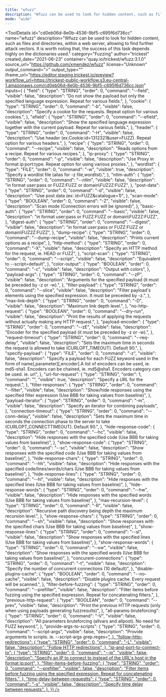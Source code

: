 ```yaml
---
title: "wfuzz"
description: "Wfuzz can be used to look for hidden content, such as files and directories, within a web server, allowing to find further attack vectors. It is worth noting that, the success of this task depends highly on the dictionaries used."
mode: "wide"
---
```



<ToolDetails
  id="cd0eb06d-8e0b-4536-9bf5-c695f6d736cc"
  name="wfuzz"
  description="Wfuzz can be used to look for hidden content, such as files and directories, within a web server, allowing to find further attack vectors. It is worth noting that, the success of this task depends highly on the dictionaries used."
  category="Fuzzing"
  author="trickest"
  created_date="2021-06-23"
  container="quay.io/trickest/wfuzz:3.1.0"
  source_url="https://github.com/xmendez/wfuzz"
  license="Unknown"
  output_command=">"
  output_type=""
  iframe_url="https://editor.staging.trickest.io/preview?workflow_url=https://trickest-public-workflow.s3.eu-central-1.amazonaws.com/cd0eb06d-8e0b-4536-9bf5-c695f6d736cc.json"
  inputs={ {
  "field": {
    "type": "STRING",
    "order": 0,
    "command": "--field",
    "visible": false,
    "description": "Do not show the payload but only the specified language expression. Repeat for various fields.",
  },
  "cookie": {
    "type": "STRING",
    "order": 0,
    "command": "-b",
    "visible": false,
    "description": "Specify a cookie for the requests. Repeat option for various cookies.",
  },
  "efield": {
    "type": "STRING",
    "order": 0,
    "command": "--efield",
    "visible": false,
    "description": "Show the specified language expression together with the current payload. Repeat for various fields.",
  },
  "header": {
    "type": "STRING",
    "order": 0,
    "command": "-H",
    "visible": false,
    "description": "Use header (ex:Cookie:id=1312321&user=FUZZ). Repeat option for various headers.",
  },
  "recipe": {
    "type": "STRING",
    "order": 0,
    "command": "--recipe",
    "visible": false,
    "description": "Reads options from a recipe. Repeat for various recipes.",
  },
  "ip-proxy": {
    "type": "STRING",
    "order": 0,
    "command": "-p",
    "visible": false,
    "description": "Use Proxy in format ip:port:type. Repeat option for using various proxies.",
  },
  "wordlist": {
    "type": "FILE",
    "order": 0,
    "command": "-w",
    "visible": true,
    "description": "Specify a wordlist file (alias for -z file,wordlist).",
  },
  "ntlm-auth": {
    "type": "STRING",
    "order": 0,
    "command": "--ntlm",
    "visible": false,
    "description": "in format user:pass or FUZZ:FUZZ or domain\FUZ2Z:FUZZ",
  },
  "post-data": {
    "type": "STRING",
    "order": 0,
    "command": "-d",
    "visible": false,
    "description": "Use post data (ex: id=FUZZ&catalogue=1)",
  },
  "scan-mode": {
    "type": "BOOLEAN",
    "order": 0,
    "command": "-Z",
    "visible": false,
    "description": "Scan mode (Connection errors will be ignored)",
  },
  "basic-auth": {
    "type": "STRING",
    "order": 0,
    "command": "--basic",
    "visible": false,
    "description": "in format user:pass or FUZZ:FUZZ or domain\FUZ2Z:FUZZ",
  },
  "digest-auth": {
    "type": "STRING",
    "order": 0,
    "command": "--digest",
    "visible": false,
    "description": "in format user:pass or FUZZ:FUZZ or domain\FUZ2Z:FUZZ",
  },
  "dump-recipe": {
    "type": "STRING",
    "order": 0,
    "command": "--dump-recipe",
    "visible": false,
    "description": "Prints current options as a recipe",
  },
  "http-method": {
    "type": "STRING",
    "order": 0,
    "command": "-X",
    "visible": false,
    "description": "Specify an HTTP method for the request, ie. HEAD or FUZZ",
  },
  "script-scan": {
    "type": "STRING",
    "order": 0,
    "command": "--script",
    "visible": false,
    "description": "Equivalent to --script=default",
  },
  "color-output": {
    "type": "BOOLEAN",
    "order": 0,
    "command": "-c",
    "visible": false,
    "description": "Output with colors",
  },
  "payload-args": {
    "type": "STRING",
    "order": 0,
    "command": "--zP",
    "visible": false,
    "description": "Arguments for the specified payload (it must be preceded by -z or -w).",
  },
  "filter-payload": {
    "type": "STRING",
    "order": 0,
    "command": "--slice",
    "visible": false,
    "description": "Filter payload's elements using the specified expression. It must be preceded by -z.",
  },
  "max-link-depth": {
    "type": "STRING",
    "order": 0,
    "command": "-D",
    "visible": false,
    "description": "Maximum link depth level.",
  },
  "no-http-request": {
    "type": "BOOLEAN",
    "order": 0,
    "command": "--dry-run",
    "visible": false,
    "description": "Print the results of applying the requests without actually making any HTTP request.",
  },
  "payload-encoder": {
    "type": "STRING",
    "order": 0,
    "command": "--zE",
    "visible": false,
    "description": "Encoder for the specified payload (it must be preceded by -z or -w).",
  },
  "request-timeout": {
    "type": "STRING",
    "order": 0,
    "command": "--req-delay",
    "visible": false,
    "description": "Sets the maximum time in seconds the request is allowed to take (CURLOPT_TIMEOUT). Default 90.",
  },
  "specify-payload": {
    "type": "FILE",
    "order": 0,
    "command": "-z",
    "visible": false,
    "description": "Specify a payload for each FUZZ keyword used in the form of name[,parameter][,encoder].A list of encoders can be used, ie. md5-sha1. Encoders can be chained, ie. md5@sha1.  Encoders category can be used. ie. url",
  },
  "url-for-request": {
    "type": "STRING",
    "order": 1,
    "command": "",
    "visible": true,
    "description": "Specify a URL for the request.",
  },
  "filter-responses": {
    "type": "STRING",
    "order": 0,
    "command": "--filter",
    "visible": false,
    "description": "Show/hide responses using the specified filter expression (Use BBB for taking values from baseline)",
  },
  "payload-iterator": {
    "type": "STRING",
    "order": 0,
    "command": "-m",
    "visible": false,
    "description": "Specify an iterator for combining payloads",
  },
  "connection-timeout": {
    "type": "STRING",
    "order": 0,
    "command": "--conn-delay",
    "visible": false,
    "description": "Sets the maximum time in seconds the connection phase to the server to take (CURLOPT_CONNECTTIMEOUT). Default 90.",
  },
  "hide-response-code": {
    "type": "STRING",
    "order": 0,
    "command": "--hc",
    "visible": false,
    "description": "Hide responses with the specified code (Use BBB for taking values from baseline)",
  },
  "show-response-code": {
    "type": "STRING",
    "order": 0,
    "command": "--sc",
    "visible": false,
    "description": "Show responses with the specified code (Use BBB for taking values from baseline)",
  },
  "hide-response-chars": {
    "type": "STRING",
    "order": 0,
    "command": "--hh",
    "visible": false,
    "description": "Hide responses with the specified code/lines/words/chars (Use BBB for taking values from baseline)",
  },
  "hide-response-lines": {
    "type": "STRING",
    "order": 0,
    "command": "--hl",
    "visible": false,
    "description": "Hide responses with the specified lines (Use BBB for taking values from baseline)",
  },
  "hide-response-words": {
    "type": "STRING",
    "order": 0,
    "command": "--hw",
    "visible": false,
    "description": "Hide responses with the specified words (Use BBB for taking values from baseline)",
  },
  "max-recursion-level": {
    "type": "STRING",
    "order": 0,
    "command": "-R",
    "visible": false,
    "description": "Recursive path discovery being depth the maximum recursion level.",
  },
  "show-response-chars": {
    "type": "STRING",
    "order": 0,
    "command": "--sh",
    "visible": false,
    "description": "Show responses with the specified chars (Use BBB for taking values from baseline)",
  },
  "show-response-lines": {
    "type": "STRING",
    "order": 0,
    "command": "--sl",
    "visible": false,
    "description": "Show responses with the specified lines (Use BBB for taking values from baseline)",
  },
  "show-response-words": {
    "type": "STRING",
    "order": 0,
    "command": "--sw",
    "visible": false,
    "description": "Show responses with the specified words (Use BBB for taking values from baseline)",
  },
  "concurent-connections": {
    "type": "STRING",
    "order": 0,
    "command": "-t",
    "visible": false,
    "description": "Specify the number of concurrent connections (10 default)",
  },
  "disable-plugins-cache": {
    "type": "BOOLEAN",
    "order": 0,
    "command": "--no-cache",
    "visible": false,
    "description": "Disable plugins cache. Every request will be scanned.",
  },
  "filter-before-fuzzing": {
    "type": "STRING",
    "order": 0,
    "command": "--prefilter",
    "visible": false,
    "description": "Filter items before fuzzing using the specified expression. Repeat for concatenating filters.",
  },
  "previous-http-request": {
    "type": "BOOLEAN",
    "order": 0,
    "command": "--prev",
    "visible": false,
    "description": "Print the previous HTTP requests (only when using payloads generating fuzzresults)",
  },
  "all-params-bruteforcing": {
    "type": "STRING",
    "order": 0,
    "command": "-V",
    "visible": false,
    "description": "All parameters bruteforcing (allvars and allpost). No need for FUZZ keyword.",
  },
  "provide-args-to-scripts": {
    "type": "STRING",
    "order": 0,
    "command": "--script-args",
    "visible": false,
    "description": "Provide arguments to scripts. ie. --script-args grep.regex=<A href=\(.*?)\>",
  },
  "follow-http-redirections": {
    "type": "STRING",
    "order": 0,
    "command": "-L",
    "visible": false,
    "description": "Follow HTTP redirections",
  },
  "ip-and-port-to-connect-to": {
    "type": "STRING",
    "order": 0,
    "command": "--ip",
    "visible": false,
    "description": "Specify an IP to connect to instead of the URL's host in the format ip:port",
  },
  "filter-items-before-fuzzing": {
    "type": "STRING",
    "order": 0,
    "command": "--prefilter",
    "visible": false,
    "description": "Filter items before fuzzing using the specified expression. Repeat for concatenating filters.",
  },
  "time-delay-between-requestts": {
    "type": "STRING",
    "order": 0,
    "command": "-s",
    "visible": false,
    "description": "Specify time delay between requests",
  },
}}
/>